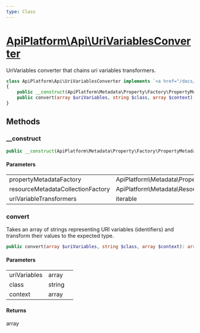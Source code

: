 ```yaml
---
type: Class
---
```


# [ApiPlatform\Api\UriVariablesConverter](/docs/reference/Api/UriVariablesConverter)

UriVariables converter that chains uri variables transformers.


```php
class ApiPlatform\Api\UriVariablesConverter implements `<a href="/docs/reference/Api/UriVariablesConverterInterface">ApiPlatform\Api\UriVariablesConverterInterface</a>`
{
    public __construct(ApiPlatform\Metadata\Property\Factory\PropertyMetadataFactoryInterface $propertyMetadataFactory, ApiPlatform\Metadata\Resource\Factory\ResourceMetadataCollectionFactoryInterface $resourceMetadataCollectionFactory, iterable $uriVariableTransformers)
    public convert(array $uriVariables, string $class, array $context): array
}
```
## Methods

### __construct



```php
public __construct(ApiPlatform\Metadata\Property\Factory\PropertyMetadataFactoryInterface $propertyMetadataFactory, ApiPlatform\Metadata\Resource\Factory\ResourceMetadataCollectionFactoryInterface $resourceMetadataCollectionFactory, iterable $uriVariableTransformers)
```

#### Parameters

<table><tbody>
<tr><td>propertyMetadataFactory</td><td>ApiPlatform\Metadata\Property\Factory\PropertyMetadataFactoryInterface</td><td></td></tr><tr><td>resourceMetadataCollectionFactory</td><td>ApiPlatform\Metadata\Resource\Factory\ResourceMetadataCollectionFactoryInterface</td><td></td></tr><tr><td>uriVariableTransformers</td><td>iterable</td><td></td></tr>
</tbody>
</table>

### convert

Takes an array of strings representing URI variables (identifiers) and transform their values to the expected type.

```php
public convert(array $uriVariables, string $class, array $context): array
```

#### Parameters

<table><tbody>
<tr><td>uriVariables</td><td>array</td><td></td></tr><tr><td>class</td><td>string</td><td></td></tr><tr><td>context</td><td>array</td><td></td></tr>
</tbody>
</table>

#### Returns

array
